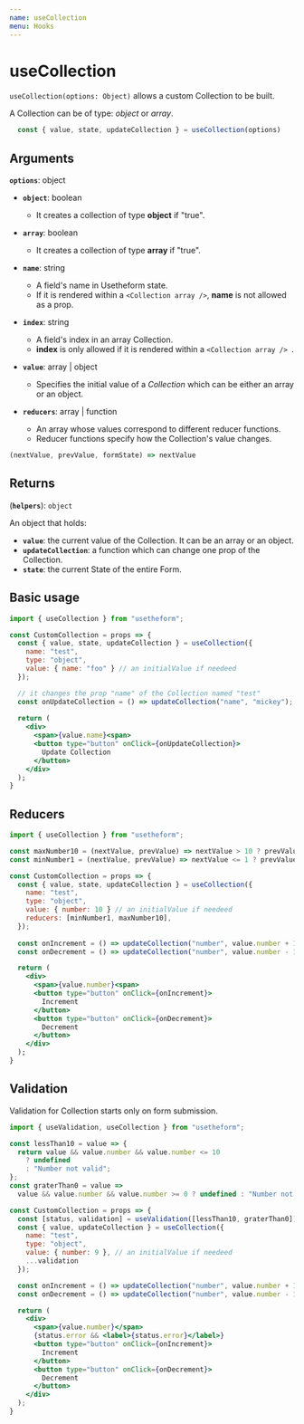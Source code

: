 ---
name: useCollection
menu: Hooks
---

# useCollection
`useCollection(options: Object)` allows a custom Collection to be built.

A Collection can be of type: *object* or *array*.

```javascript
  const { value, state, updateCollection } = useCollection(options)
```

## Arguments

**`options`**: object

  - **`object`**: boolean

    - It creates a collection of type **object** if "true".

  - **`array`**: boolean

    - It creates a collection of type **array** if "true".

  - **`name`**: string

    - A field's name in Usetheform state. <br />
    - If it is rendered within a `<Collection array />`, **name** is not allowed as a prop.

  - **`index`**: string

    - A field's index in an array Collection. <br />
    - **index** is only allowed if it is rendered within a `<Collection array /> `.

  - **`value`**: array | object

    - Specifies the initial value of a *Collection* which can be either an array or an object.

  - **`reducers`**: array | function
    - An array whose values correspond to different reducer functions.
    - Reducer functions specify how the Collection's value changes.

```js
(nextValue, prevValue, formState) => nextValue
```

## Returns

(**`helpers`**): `object`

An object that holds:
  - **`value`**: the current value of the Collection. It can be an array or an object.
  - **`updateCollection`**: a function which can change one prop of the Collection.
  - **`state`**: the current State of the entire Form.

## Basic usage

```jsx
import { useCollection } from "usetheform";

const CustomCollection = props => {
  const { value, state, updateCollection } = useCollection({
    name: "test",
    type: "object",
    value: { name: "foo" } // an initialValue if needeed
  });

  // it changes the prop "name" of the Collection named "test"
  const onUpdateCollection = () => updateCollection("name", "mickey");
  
  return (
    <div>
      <span>{value.name}<span>
      <button type="button" onClick={onUpdateCollection}>
        Update Collection
      </button>
    </div>
  );
}
```

## Reducers

```jsx
import { useCollection } from "usetheform";

const maxNumber10 = (nextValue, prevValue) => nextValue > 10 ? prevValue : nextValue;
const minNumber1 = (nextValue, prevValue) => nextValue <= 1 ? prevValue : nextValue;

const CustomCollection = props => {
  const { value, state, updateCollection } = useCollection({
    name: "test",
    type: "object",
    value: { number: 10 } // an initialValue if needeed
    reducers: [minNumber1, maxNumber10],
  });
  
  const onIncrement = () => updateCollection("number", value.number + 1 );
  const onDecrement = () => updateCollection("number", value.number - 1 );

  return (
    <div>
      <span>{value.number}<span>
      <button type="button" onClick={onIncrement}>
        Increment
      </button>
      <button type="button" onClick={onDecrement}>
        Decrement
      </button>
    </div>
  );
}
```

## Validation

Validation for Collection starts only on form submission.

```jsx
import { useValidation, useCollection } from "usetheform";

const lessThan10 = value => {
  return value && value.number && value.number <= 10
    ? undefined
    : "Number not valid";
};
const graterThan0 = value =>
  value && value.number && value.number >= 0 ? undefined : "Number not valid";

const CustomCollection = props => {
  const [status, validation] = useValidation([lessThan10, graterThan0]);
  const { value, updateCollection } = useCollection({
    name: "test",
    type: "object",
    value: { number: 9 }, // an initialValue if needeed
    ...validation
  });

  const onIncrement = () => updateCollection("number", value.number + 1);
  const onDecrement = () => updateCollection("number", value.number - 1);

  return (
    <div>
      <span>{value.number}</span>
      {status.error && <label>{status.error}</label>}
      <button type="button" onClick={onIncrement}>
        Increment
      </button>
      <button type="button" onClick={onDecrement}>
        Decrement
      </button>
    </div>
  );
}
```
